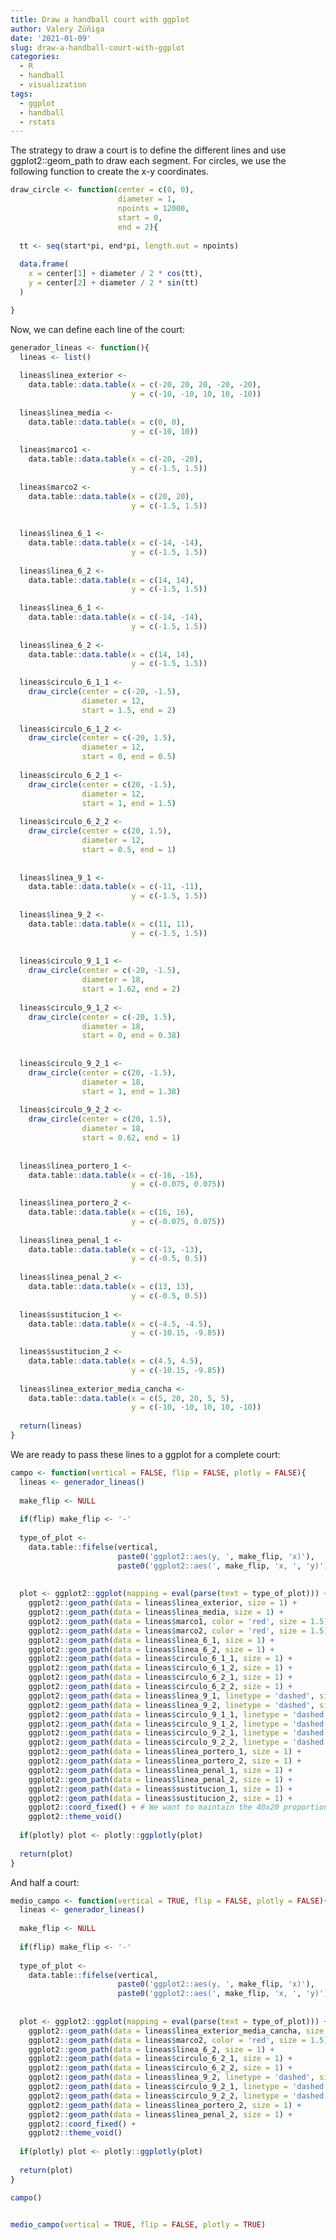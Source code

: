 ```yaml
---
title: Draw a handball court with ggplot
author: Valery Zúñiga
date: '2021-01-09'
slug: draw-a-handball-court-with-ggplot
categories:
  - R
  - handball
  - visualization
tags:
  - ggplot
  - handball
  - rstats
---
```



The strategy to draw a court is to define the different lines and use ggplot2::geom_path to draw each segment. For circles, we use the following function to create the x-y coordinates. 

```r

draw_circle <- function(center = c(0, 0),
                        diameter = 1, 
                        npoints = 12000, 
                        start = 0, 
                        end = 2){
  
  tt <- seq(start*pi, end*pi, length.out = npoints)
  
  data.frame(
    x = center[1] + diameter / 2 * cos(tt),
    y = center[2] + diameter / 2 * sin(tt)
  )

}

```

Now, we can define each line of the court: 


```r
generador_lineas <- function(){
  lineas <- list()
  
  lineas$linea_exterior <- 
    data.table::data.table(x = c(-20, 20, 20, -20, -20),
                           y = c(-10, -10, 10, 10, -10))
  
  lineas$linea_media <- 
    data.table::data.table(x = c(0, 0),
                           y = c(-10, 10))
  
  lineas$marco1 <- 
    data.table::data.table(x = c(-20, -20),
                           y = c(-1.5, 1.5))
  
  lineas$marco2 <- 
    data.table::data.table(x = c(20, 20),
                           y = c(-1.5, 1.5))
  
  
  lineas$linea_6_1 <- 
    data.table::data.table(x = c(-14, -14),
                           y = c(-1.5, 1.5))
  
  lineas$linea_6_2 <- 
    data.table::data.table(x = c(14, 14),
                           y = c(-1.5, 1.5))
  
  lineas$linea_6_1 <- 
    data.table::data.table(x = c(-14, -14),
                           y = c(-1.5, 1.5))
  
  lineas$linea_6_2 <- 
    data.table::data.table(x = c(14, 14),
                           y = c(-1.5, 1.5))
  
  lineas$circulo_6_1_1 <- 
    draw_circle(center = c(-20, -1.5), 
                diameter = 12, 
                start = 1.5, end = 2)
  
  lineas$circulo_6_1_2 <- 
    draw_circle(center = c(-20, 1.5), 
                diameter = 12, 
                start = 0, end = 0.5)
  
  lineas$circulo_6_2_1 <- 
    draw_circle(center = c(20, -1.5), 
                diameter = 12, 
                start = 1, end = 1.5)
  
  lineas$circulo_6_2_2 <- 
    draw_circle(center = c(20, 1.5), 
                diameter = 12,
                start = 0.5, end = 1)
  
  
  lineas$linea_9_1 <- 
    data.table::data.table(x = c(-11, -11),
                           y = c(-1.5, 1.5))
  
  lineas$linea_9_2 <- 
    data.table::data.table(x = c(11, 11),
                           y = c(-1.5, 1.5))
  
  
  lineas$circulo_9_1_1 <- 
    draw_circle(center = c(-20, -1.5),
                diameter = 18, 
                start = 1.62, end = 2)
  
  lineas$circulo_9_1_2 <- 
    draw_circle(center = c(-20, 1.5),
                diameter = 18, 
                start = 0, end = 0.38)
  
  
  lineas$circulo_9_2_1 <- 
    draw_circle(center = c(20, -1.5),
                diameter = 18, 
                start = 1, end = 1.38)
  
  lineas$circulo_9_2_2 <- 
    draw_circle(center = c(20, 1.5), 
                diameter = 18, 
                start = 0.62, end = 1)
  
  
  lineas$linea_portero_1 <-
    data.table::data.table(x = c(-16, -16),
                           y = c(-0.075, 0.075))
  
  lineas$linea_portero_2 <-
    data.table::data.table(x = c(16, 16),
                           y = c(-0.075, 0.075))
  
  lineas$linea_penal_1 <- 
    data.table::data.table(x = c(-13, -13),
                           y = c(-0.5, 0.5))
  
  lineas$linea_penal_2 <-
    data.table::data.table(x = c(13, 13),
                           y = c(-0.5, 0.5))
  
  lineas$sustitucion_1 <- 
    data.table::data.table(x = c(-4.5, -4.5),
                           y = c(-10.15, -9.85))
  
  lineas$sustitucion_2 <- 
    data.table::data.table(x = c(4.5, 4.5),
                           y = c(-10.15, -9.85))
  
  lineas$linea_exterior_media_cancha <- 
    data.table::data.table(x = c(5, 20, 20, 5, 5),
                           y = c(-10, -10, 10, 10, -10))
  
  return(lineas)
}
```

We are ready to pass these lines to a ggplot for a complete court:

```r
campo <- function(vertical = FALSE, flip = FALSE, plotly = FALSE){
  lineas <- generador_lineas()
  
  make_flip <- NULL
  
  if(flip) make_flip <- '-'
  
  type_of_plot <- 
    data.table::fifelse(vertical,
                        paste0('ggplot2::aes(y, ', make_flip, 'x)'),
                        paste0('ggplot2::aes(', make_flip, 'x, ', 'y)'))
  
  
  plot <- ggplot2::ggplot(mapping = eval(parse(text = type_of_plot))) +
    ggplot2::geom_path(data = lineas$linea_exterior, size = 1) +
    ggplot2::geom_path(data = lineas$linea_media, size = 1) +
    ggplot2::geom_path(data = lineas$marco1, color = 'red', size = 1.5) +
    ggplot2::geom_path(data = lineas$marco2, color = 'red', size = 1.5) +
    ggplot2::geom_path(data = lineas$linea_6_1, size = 1) +
    ggplot2::geom_path(data = lineas$linea_6_2, size = 1) +
    ggplot2::geom_path(data = lineas$circulo_6_1_1, size = 1) +
    ggplot2::geom_path(data = lineas$circulo_6_1_2, size = 1) +
    ggplot2::geom_path(data = lineas$circulo_6_2_1, size = 1) +
    ggplot2::geom_path(data = lineas$circulo_6_2_2, size = 1) +
    ggplot2::geom_path(data = lineas$linea_9_1, linetype = 'dashed', size = 1) +
    ggplot2::geom_path(data = lineas$linea_9_2, linetype = 'dashed', size = 1) +
    ggplot2::geom_path(data = lineas$circulo_9_1_1, linetype = 'dashed', size = 1) +
    ggplot2::geom_path(data = lineas$circulo_9_1_2, linetype = 'dashed', size = 1) +
    ggplot2::geom_path(data = lineas$circulo_9_2_1, linetype = 'dashed', size = 1) +
    ggplot2::geom_path(data = lineas$circulo_9_2_2, linetype = 'dashed', size = 1) +
    ggplot2::geom_path(data = lineas$linea_portero_1, size = 1) +
    ggplot2::geom_path(data = lineas$linea_portero_2, size = 1) +
    ggplot2::geom_path(data = lineas$linea_penal_1, size = 1) +
    ggplot2::geom_path(data = lineas$linea_penal_2, size = 1) +
    ggplot2::geom_path(data = lineas$sustitucion_1, size = 1) +
    ggplot2::geom_path(data = lineas$sustitucion_2, size = 1) +
    ggplot2::coord_fixed() + # We want to maintain the 40x20 proportion 
    ggplot2::theme_void()
  
  if(plotly) plot <- plotly::ggplotly(plot)
  
  return(plot)
}

```

And half a court:

```r
medio_campo <- function(vertical = TRUE, flip = FALSE, plotly = FALSE){
  lineas <- generador_lineas()
  
  make_flip <- NULL
  
  if(flip) make_flip <- '-'
  
  type_of_plot <- 
    data.table::fifelse(vertical,
                        paste0('ggplot2::aes(y, ', make_flip, 'x)'),
                        paste0('ggplot2::aes(', make_flip, 'x, ', 'y)'))
  
  
  plot <- ggplot2::ggplot(mapping = eval(parse(text = type_of_plot))) +
    ggplot2::geom_path(data = lineas$linea_exterior_media_cancha, size = 1) +
    ggplot2::geom_path(data = lineas$marco2, color = 'red', size = 1.5) +
    ggplot2::geom_path(data = lineas$linea_6_2, size = 1) +
    ggplot2::geom_path(data = lineas$circulo_6_2_1, size = 1) +
    ggplot2::geom_path(data = lineas$circulo_6_2_2, size = 1) +
    ggplot2::geom_path(data = lineas$linea_9_2, linetype = 'dashed', size = 1) +
    ggplot2::geom_path(data = lineas$circulo_9_2_1, linetype = 'dashed', size = 1) +
    ggplot2::geom_path(data = lineas$circulo_9_2_2, linetype = 'dashed', size = 1) +
    ggplot2::geom_path(data = lineas$linea_portero_2, size = 1) +
    ggplot2::geom_path(data = lineas$linea_penal_2, size = 1) +
    ggplot2::coord_fixed() +
    ggplot2::theme_void()
  
  if(plotly) plot <- plotly::ggplotly(plot)
  
  return(plot)
}
```


```r
campo()


medio_campo(vertical = TRUE, flip = FALSE, plotly = TRUE)

```

